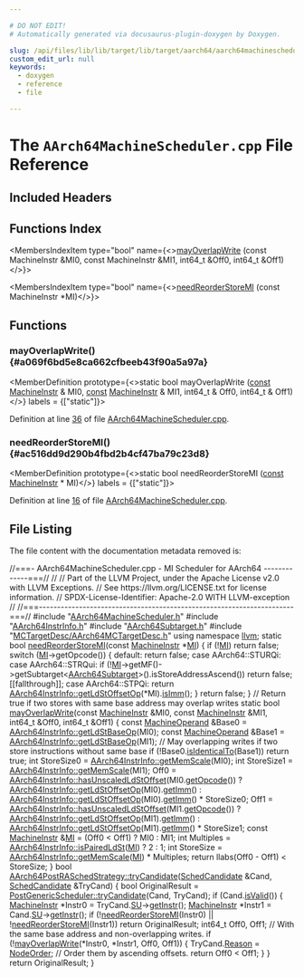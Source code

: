 ```yaml
---

# DO NOT EDIT!
# Automatically generated via docusaurus-plugin-doxygen by Doxygen.

slug: /api/files/lib/lib/target/lib/target/aarch64/aarch64machinescheduler-cpp
custom_edit_url: null
keywords:
  - doxygen
  - reference
  - file

---
```





# The `AArch64MachineScheduler.cpp` File Reference

<DoxygenPage pluginConfig={pluginConfig}>



## Included Headers

<IncludesList>
<IncludesListItem
  filePath="AArch64MachineScheduler.h"
  permalink="/docs/api/files/lib/lib/target/lib/target/aarch64/aarch64machinescheduler-h"
  isLocal="true" />
<IncludesListItem
  filePath="AArch64InstrInfo.h"
  permalink="/docs/api/files/lib/lib/target/lib/target/aarch64/aarch64instrinfo-h"
  isLocal="true" />
<IncludesListItem
  filePath="AArch64Subtarget.h"
  permalink="/docs/api/files/lib/lib/target/lib/target/aarch64/aarch64subtarget-h"
  isLocal="true" />
<IncludesListItem
  filePath="MCTargetDesc/AArch64MCTargetDesc.h"
  permalink="/docs/api/files/lib/lib/target/lib/target/aarch64/lib/target/aarch64/mctargetdesc/aarch64mctargetdesc-h"
  isLocal="true" />
</IncludesList>

## Functions Index

<MembersIndex>

<MembersIndexItem
  type="bool"
  name={<><a href="#a069f6bd5e8ca662cfbeeb43f90a5a97a">mayOverlapWrite</a> (const MachineInstr &amp;MI0, const MachineInstr &amp;MI1, int64&#95;t &amp;Off0, int64&#95;t &amp;Off1)</>}>
</MembersIndexItem>

<MembersIndexItem
  type="bool"
  name={<><a href="#ac516dd9d290b4fbd2b4cf47ba79c23d8">needReorderStoreMI</a> (const MachineInstr &#42;MI)</>}>
</MembersIndexItem>

</MembersIndex>


<SectionDefinition>

## Functions

### mayOverlapWrite() {#a069f6bd5e8ca662cfbeeb43f90a5a97a}

<MemberDefinition
  prototype={<>static bool mayOverlapWrite (<a href="/docs/api/files/lib/lib/target/lib/target/aarch64/aarch64promoteconstant-cpp/#a90f8350fecae261c25be85d38b451bff">const</a> <a href="/docs/api/classes/llvm/machineinstr">MachineInstr</a> &amp; MI0, <a href="/docs/api/files/lib/lib/target/lib/target/aarch64/aarch64promoteconstant-cpp/#a90f8350fecae261c25be85d38b451bff">const</a> <a href="/docs/api/classes/llvm/machineinstr">MachineInstr</a> &amp; MI1, int64&#95;t &amp; Off0, int64&#95;t &amp; Off1)</>}
  labels = {["static"]}>

Definition at line <a href="#l00036">36</a> of file <a href="/docs/api/files/lib/lib/target/lib/target/aarch64/aarch64machinescheduler-cpp">AArch64MachineScheduler.cpp</a>.
</MemberDefinition>

### needReorderStoreMI() {#ac516dd9d290b4fbd2b4cf47ba79c23d8}

<MemberDefinition
  prototype={<>static bool needReorderStoreMI (<a href="/docs/api/files/lib/lib/target/lib/target/aarch64/aarch64promoteconstant-cpp/#a90f8350fecae261c25be85d38b451bff">const</a> <a href="/docs/api/classes/llvm/machineinstr">MachineInstr</a> &#42; MI)</>}
  labels = {["static"]}>

Definition at line <a href="#l00016">16</a> of file <a href="/docs/api/files/lib/lib/target/lib/target/aarch64/aarch64machinescheduler-cpp">AArch64MachineScheduler.cpp</a>.
</MemberDefinition>

</SectionDefinition>

## File Listing

The file content with the documentation metadata removed is:

<ProgramListing>

<Link id="l00001" /><CodeLine lineNumber="1"><span class="doxyHighlightComment">//===- AArch64MachineScheduler.cpp - MI Scheduler for AArch64 -------------===//</span></CodeLine>
<Link id="l00002" /><CodeLine lineNumber="2"><span class="doxyHighlightComment">//</span></CodeLine>
<Link id="l00003" /><CodeLine lineNumber="3"><span class="doxyHighlightComment">// Part of the LLVM Project, under the Apache License v2.0 with LLVM Exceptions.</span></CodeLine>
<Link id="l00004" /><CodeLine lineNumber="4"><span class="doxyHighlightComment">// See https://llvm.org/LICENSE.txt for license information.</span></CodeLine>
<Link id="l00005" /><CodeLine lineNumber="5"><span class="doxyHighlightComment">// SPDX-License-Identifier: Apache-2.0 WITH LLVM-exception</span></CodeLine>
<Link id="l00006" /><CodeLine lineNumber="6"><span class="doxyHighlightComment">//</span></CodeLine>
<Link id="l00007" /><CodeLine lineNumber="7"><span class="doxyHighlightComment">//===----------------------------------------------------------------------===//</span></CodeLine>
<Link id="l00008" /><CodeLine lineNumber="8"></CodeLine>
<Link id="l00009" /><CodeLine lineNumber="9"><span class="doxyHighlightPreprocessor">#include &quot;<a href="/docs/api/files/lib/lib/target/lib/target/aarch64/aarch64machinescheduler-h">AArch64MachineScheduler.h</a>&quot;</span></CodeLine>
<Link id="l00010" /><CodeLine lineNumber="10"><span class="doxyHighlightPreprocessor">#include &quot;<a href="/docs/api/files/lib/lib/target/lib/target/aarch64/aarch64instrinfo-h">AArch64InstrInfo.h</a>&quot;</span></CodeLine>
<Link id="l00011" /><CodeLine lineNumber="11"><span class="doxyHighlightPreprocessor">#include &quot;<a href="/docs/api/files/lib/lib/target/lib/target/aarch64/aarch64subtarget-h">AArch64Subtarget.h</a>&quot;</span></CodeLine>
<Link id="l00012" /><CodeLine lineNumber="12"><span class="doxyHighlightPreprocessor">#include &quot;<a href="/docs/api/files/lib/lib/target/lib/target/aarch64/lib/target/aarch64/mctargetdesc/aarch64mctargetdesc-h">MCTargetDesc/AArch64MCTargetDesc.h</a>&quot;</span></CodeLine>
<Link id="l00013" /><CodeLine lineNumber="13"></CodeLine>
<Link id="l00014" /><CodeLine lineNumber="14"><span class="doxyHighlightKeyword">using namespace </span><span class="doxyHighlight"><a href="/docs/api/namespaces/llvm">llvm</a>;</span></CodeLine>
<Link id="l00015" /><CodeLine lineNumber="15"></CodeLine>
<Link id="l00016" /><CodeLine lineNumber="16" lineLink="#ac516dd9d290b4fbd2b4cf47ba79c23d8"><span class="doxyHighlightKeyword">static</span><span class="doxyHighlight"> </span><span class="doxyHighlightKeywordType">bool</span><span class="doxyHighlight"> <a href="#ac516dd9d290b4fbd2b4cf47ba79c23d8">needReorderStoreMI</a>(</span><span class="doxyHighlightKeyword">const</span><span class="doxyHighlight"> <a href="/docs/api/classes/llvm/machineinstr">MachineInstr</a> &#42;<a href="/docs/api/files/lib/lib/codegen/lib/codegen/globalisel/irtranslator-cpp/#abe44dfdea65b4f7e11e0a608ab708b76">MI</a>) &#123;</span></CodeLine>
<Link id="l00017" /><CodeLine lineNumber="17"><span class="doxyHighlight">  </span><span class="doxyHighlightKeywordFlow">if</span><span class="doxyHighlight"> (!<a href="/docs/api/files/lib/lib/codegen/lib/codegen/globalisel/irtranslator-cpp/#abe44dfdea65b4f7e11e0a608ab708b76">MI</a>)</span></CodeLine>
<Link id="l00018" /><CodeLine lineNumber="18"><span class="doxyHighlight">    </span><span class="doxyHighlightKeywordFlow">return</span><span class="doxyHighlight"> </span><span class="doxyHighlightKeyword">false</span><span class="doxyHighlight">;</span></CodeLine>
<Link id="l00019" /><CodeLine lineNumber="19"></CodeLine>
<Link id="l00020" /><CodeLine lineNumber="20"><span class="doxyHighlight">  </span><span class="doxyHighlightKeywordFlow">switch</span><span class="doxyHighlight"> (<a href="/docs/api/files/lib/lib/codegen/lib/codegen/globalisel/irtranslator-cpp/#abe44dfdea65b4f7e11e0a608ab708b76">MI</a>-&gt;getOpcode()) &#123;</span></CodeLine>
<Link id="l00021" /><CodeLine lineNumber="21"><span class="doxyHighlight">  </span><span class="doxyHighlightKeywordFlow">default</span><span class="doxyHighlight">:</span></CodeLine>
<Link id="l00022" /><CodeLine lineNumber="22"><span class="doxyHighlight">    </span><span class="doxyHighlightKeywordFlow">return</span><span class="doxyHighlight"> </span><span class="doxyHighlightKeyword">false</span><span class="doxyHighlight">;</span></CodeLine>
<Link id="l00023" /><CodeLine lineNumber="23"><span class="doxyHighlight">  </span><span class="doxyHighlightKeywordFlow">case</span><span class="doxyHighlight"> AArch64::STURQi:</span></CodeLine>
<Link id="l00024" /><CodeLine lineNumber="24"><span class="doxyHighlight">  </span><span class="doxyHighlightKeywordFlow">case</span><span class="doxyHighlight"> AArch64::STRQui:</span></CodeLine>
<Link id="l00025" /><CodeLine lineNumber="25"><span class="doxyHighlight">    </span><span class="doxyHighlightKeywordFlow">if</span><span class="doxyHighlight"> (!<a href="/docs/api/files/lib/lib/codegen/lib/codegen/globalisel/irtranslator-cpp/#abe44dfdea65b4f7e11e0a608ab708b76">MI</a>-&gt;getMF()-&gt;getSubtarget&lt;<a href="/docs/api/classes/llvm/aarch64subtarget">AArch64Subtarget</a>&gt;().isStoreAddressAscend())</span></CodeLine>
<Link id="l00026" /><CodeLine lineNumber="26"><span class="doxyHighlight">      </span><span class="doxyHighlightKeywordFlow">return</span><span class="doxyHighlight"> </span><span class="doxyHighlightKeyword">false</span><span class="doxyHighlight">;</span></CodeLine>
<Link id="l00027" /><CodeLine lineNumber="27"><span class="doxyHighlight">    &#91;&#91;fallthrough&#93;&#93;;</span></CodeLine>
<Link id="l00028" /><CodeLine lineNumber="28"><span class="doxyHighlight">  </span><span class="doxyHighlightKeywordFlow">case</span><span class="doxyHighlight"> AArch64::STPQi:</span></CodeLine>
<Link id="l00029" /><CodeLine lineNumber="29"><span class="doxyHighlight">    </span><span class="doxyHighlightKeywordFlow">return</span><span class="doxyHighlight"> <a href="/docs/api/classes/llvm/aarch64instrinfo/#a3111bf1fd6e9282ec7a9b14b3a3cae3e">AArch64InstrInfo::getLdStOffsetOp</a>(&#42;MI).<a href="/docs/api/classes/llvm/machineoperand/#a76f61c6784df6dc8402a8b9011041926">isImm</a>();</span></CodeLine>
<Link id="l00030" /><CodeLine lineNumber="30"><span class="doxyHighlight">  &#125;</span></CodeLine>
<Link id="l00031" /><CodeLine lineNumber="31"></CodeLine>
<Link id="l00032" /><CodeLine lineNumber="32"><span class="doxyHighlight">  </span><span class="doxyHighlightKeywordFlow">return</span><span class="doxyHighlight"> </span><span class="doxyHighlightKeyword">false</span><span class="doxyHighlight">;</span></CodeLine>
<Link id="l00033" /><CodeLine lineNumber="33"><span class="doxyHighlight">&#125;</span></CodeLine>
<Link id="l00034" /><CodeLine lineNumber="34"></CodeLine>
<Link id="l00035" /><CodeLine lineNumber="35"><span class="doxyHighlightComment">// Return true if two stores with same base address may overlap writes</span></CodeLine>
<Link id="l00036" /><CodeLine lineNumber="36" lineLink="#a069f6bd5e8ca662cfbeeb43f90a5a97a"><span class="doxyHighlightKeyword">static</span><span class="doxyHighlight"> </span><span class="doxyHighlightKeywordType">bool</span><span class="doxyHighlight"> <a href="#a069f6bd5e8ca662cfbeeb43f90a5a97a">mayOverlapWrite</a>(</span><span class="doxyHighlightKeyword">const</span><span class="doxyHighlight"> <a href="/docs/api/classes/llvm/machineinstr">MachineInstr</a> &amp;MI0, </span><span class="doxyHighlightKeyword">const</span><span class="doxyHighlight"> <a href="/docs/api/classes/llvm/machineinstr">MachineInstr</a> &amp;MI1,</span></CodeLine>
<Link id="l00037" /><CodeLine lineNumber="37"><span class="doxyHighlight">                            int64&#95;t &amp;Off0, int64&#95;t &amp;Off1) &#123;</span></CodeLine>
<Link id="l00038" /><CodeLine lineNumber="38"><span class="doxyHighlight">  </span><span class="doxyHighlightKeyword">const</span><span class="doxyHighlight"> <a href="/docs/api/classes/llvm/machineoperand">MachineOperand</a> &amp;Base0 = <a href="/docs/api/classes/llvm/aarch64instrinfo/#af66bca919a5501ae9f377298fd684864">AArch64InstrInfo::getLdStBaseOp</a>(MI0);</span></CodeLine>
<Link id="l00039" /><CodeLine lineNumber="39"><span class="doxyHighlight">  </span><span class="doxyHighlightKeyword">const</span><span class="doxyHighlight"> <a href="/docs/api/classes/llvm/machineoperand">MachineOperand</a> &amp;Base1 = <a href="/docs/api/classes/llvm/aarch64instrinfo/#af66bca919a5501ae9f377298fd684864">AArch64InstrInfo::getLdStBaseOp</a>(MI1);</span></CodeLine>
<Link id="l00040" /><CodeLine lineNumber="40"></CodeLine>
<Link id="l00041" /><CodeLine lineNumber="41"><span class="doxyHighlight">  </span><span class="doxyHighlightComment">// May overlapping writes if two store instructions without same base</span></CodeLine>
<Link id="l00042" /><CodeLine lineNumber="42"><span class="doxyHighlight">  </span><span class="doxyHighlightKeywordFlow">if</span><span class="doxyHighlight"> (!Base0.<a href="/docs/api/classes/llvm/machineoperand/#ad7f2dc64214551418f486026ffc95fa4">isIdenticalTo</a>(Base1))</span></CodeLine>
<Link id="l00043" /><CodeLine lineNumber="43"><span class="doxyHighlight">    </span><span class="doxyHighlightKeywordFlow">return</span><span class="doxyHighlight"> </span><span class="doxyHighlightKeyword">true</span><span class="doxyHighlight">;</span></CodeLine>
<Link id="l00044" /><CodeLine lineNumber="44"></CodeLine>
<Link id="l00045" /><CodeLine lineNumber="45"><span class="doxyHighlight">  </span><span class="doxyHighlightKeywordType">int</span><span class="doxyHighlight"> StoreSize0 = <a href="/docs/api/classes/llvm/aarch64instrinfo/#af269ff6efde917e353e6652a11e473ec">AArch64InstrInfo::getMemScale</a>(MI0);</span></CodeLine>
<Link id="l00046" /><CodeLine lineNumber="46"><span class="doxyHighlight">  </span><span class="doxyHighlightKeywordType">int</span><span class="doxyHighlight"> StoreSize1 = <a href="/docs/api/classes/llvm/aarch64instrinfo/#af269ff6efde917e353e6652a11e473ec">AArch64InstrInfo::getMemScale</a>(MI1);</span></CodeLine>
<Link id="l00047" /><CodeLine lineNumber="47"><span class="doxyHighlight">  Off0 = <a href="/docs/api/classes/llvm/aarch64instrinfo/#a402d07e412b1466bf04c19cfde24de49">AArch64InstrInfo::hasUnscaledLdStOffset</a>(MI0.<a href="/docs/api/classes/llvm/machineinstr/#a0363204b5fbab08a46f5a7cd7f376f78">getOpcode</a>())</span></CodeLine>
<Link id="l00048" /><CodeLine lineNumber="48"><span class="doxyHighlight">             ? <a href="/docs/api/classes/llvm/aarch64instrinfo/#a3111bf1fd6e9282ec7a9b14b3a3cae3e">AArch64InstrInfo::getLdStOffsetOp</a>(MI0).<a href="/docs/api/classes/llvm/machineoperand/#a38b28a85f818b49d8806c150b8a5b4f7">getImm</a>()</span></CodeLine>
<Link id="l00049" /><CodeLine lineNumber="49"><span class="doxyHighlight">             : <a href="/docs/api/classes/llvm/aarch64instrinfo/#a3111bf1fd6e9282ec7a9b14b3a3cae3e">AArch64InstrInfo::getLdStOffsetOp</a>(MI0).<a href="/docs/api/classes/llvm/machineoperand/#a38b28a85f818b49d8806c150b8a5b4f7">getImm</a>() &#42; StoreSize0;</span></CodeLine>
<Link id="l00050" /><CodeLine lineNumber="50"><span class="doxyHighlight">  Off1 = <a href="/docs/api/classes/llvm/aarch64instrinfo/#a402d07e412b1466bf04c19cfde24de49">AArch64InstrInfo::hasUnscaledLdStOffset</a>(MI1.<a href="/docs/api/classes/llvm/machineinstr/#a0363204b5fbab08a46f5a7cd7f376f78">getOpcode</a>())</span></CodeLine>
<Link id="l00051" /><CodeLine lineNumber="51"><span class="doxyHighlight">             ? <a href="/docs/api/classes/llvm/aarch64instrinfo/#a3111bf1fd6e9282ec7a9b14b3a3cae3e">AArch64InstrInfo::getLdStOffsetOp</a>(MI1).<a href="/docs/api/classes/llvm/machineoperand/#a38b28a85f818b49d8806c150b8a5b4f7">getImm</a>()</span></CodeLine>
<Link id="l00052" /><CodeLine lineNumber="52"><span class="doxyHighlight">             : <a href="/docs/api/classes/llvm/aarch64instrinfo/#a3111bf1fd6e9282ec7a9b14b3a3cae3e">AArch64InstrInfo::getLdStOffsetOp</a>(MI1).<a href="/docs/api/classes/llvm/machineoperand/#a38b28a85f818b49d8806c150b8a5b4f7">getImm</a>() &#42; StoreSize1;</span></CodeLine>
<Link id="l00053" /><CodeLine lineNumber="53"></CodeLine>
<Link id="l00054" /><CodeLine lineNumber="54"><span class="doxyHighlight">  </span><span class="doxyHighlightKeyword">const</span><span class="doxyHighlight"> <a href="/docs/api/classes/llvm/machineinstr">MachineInstr</a> &amp;<a href="/docs/api/files/lib/lib/codegen/lib/codegen/globalisel/irtranslator-cpp/#abe44dfdea65b4f7e11e0a608ab708b76">MI</a> = (Off0 &lt; Off1) ? MI0 : MI1;</span></CodeLine>
<Link id="l00055" /><CodeLine lineNumber="55"><span class="doxyHighlight">  </span><span class="doxyHighlightKeywordType">int</span><span class="doxyHighlight"> Multiples = <a href="/docs/api/classes/llvm/aarch64instrinfo/#a6ba8f62a5514943195111193dfd7ae08">AArch64InstrInfo::isPairedLdSt</a>(<a href="/docs/api/files/lib/lib/codegen/lib/codegen/globalisel/irtranslator-cpp/#abe44dfdea65b4f7e11e0a608ab708b76">MI</a>) ? 2 : 1;</span></CodeLine>
<Link id="l00056" /><CodeLine lineNumber="56"><span class="doxyHighlight">  </span><span class="doxyHighlightKeywordType">int</span><span class="doxyHighlight"> StoreSize = <a href="/docs/api/classes/llvm/aarch64instrinfo/#af269ff6efde917e353e6652a11e473ec">AArch64InstrInfo::getMemScale</a>(<a href="/docs/api/files/lib/lib/codegen/lib/codegen/globalisel/irtranslator-cpp/#abe44dfdea65b4f7e11e0a608ab708b76">MI</a>) &#42; Multiples;</span></CodeLine>
<Link id="l00057" /><CodeLine lineNumber="57"></CodeLine>
<Link id="l00058" /><CodeLine lineNumber="58"><span class="doxyHighlight">  </span><span class="doxyHighlightKeywordFlow">return</span><span class="doxyHighlight"> llabs(Off0 - Off1) &lt; StoreSize;</span></CodeLine>
<Link id="l00059" /><CodeLine lineNumber="59"><span class="doxyHighlight">&#125;</span></CodeLine>
<Link id="l00060" /><CodeLine lineNumber="60"></CodeLine>
<Link id="l00061" /><CodeLine lineNumber="61" lineLink="/docs/api/classes/llvm/aarch64postraschedstrategy/#a13b69f0a0d56eb5e0802e40b938136a6"><span class="doxyHighlightKeywordType">bool</span><span class="doxyHighlight"> <a href="/docs/api/classes/llvm/aarch64postraschedstrategy/#a13b69f0a0d56eb5e0802e40b938136a6">AArch64PostRASchedStrategy::tryCandidate</a>(<a href="/docs/api/structs/llvm/genericschedulerbase/schedcandidate">SchedCandidate</a> &amp;Cand,</span></CodeLine>
<Link id="l00062" /><CodeLine lineNumber="62"><span class="doxyHighlight">                                              <a href="/docs/api/structs/llvm/genericschedulerbase/schedcandidate">SchedCandidate</a> &amp;TryCand) &#123;</span></CodeLine>
<Link id="l00063" /><CodeLine lineNumber="63"><span class="doxyHighlight">  </span><span class="doxyHighlightKeywordType">bool</span><span class="doxyHighlight"> OriginalResult = <a href="/docs/api/classes/llvm/postgenericscheduler/#a09835bd12a7088d224f84e7899946040">PostGenericScheduler::tryCandidate</a>(Cand, TryCand);</span></CodeLine>
<Link id="l00064" /><CodeLine lineNumber="64"></CodeLine>
<Link id="l00065" /><CodeLine lineNumber="65"><span class="doxyHighlight">  </span><span class="doxyHighlightKeywordFlow">if</span><span class="doxyHighlight"> (Cand.<a href="/docs/api/structs/llvm/genericschedulerbase/schedcandidate/#acdc733638a93dca6bb0eb290ec896271">isValid</a>()) &#123;</span></CodeLine>
<Link id="l00066" /><CodeLine lineNumber="66"><span class="doxyHighlight">    <a href="/docs/api/classes/llvm/machineinstr">MachineInstr</a> &#42;Instr0 = TryCand.<a href="/docs/api/structs/llvm/genericschedulerbase/schedcandidate/#a310a170b7d2442d12634d53db262fb92">SU</a>-&gt;<a href="/docs/api/classes/llvm/sunit/#afc98c2c5417cad1a90fc4fe241fe8ba4">getInstr</a>();</span></CodeLine>
<Link id="l00067" /><CodeLine lineNumber="67"><span class="doxyHighlight">    <a href="/docs/api/classes/llvm/machineinstr">MachineInstr</a> &#42;Instr1 = Cand.<a href="/docs/api/structs/llvm/genericschedulerbase/schedcandidate/#a310a170b7d2442d12634d53db262fb92">SU</a>-&gt;<a href="/docs/api/classes/llvm/sunit/#afc98c2c5417cad1a90fc4fe241fe8ba4">getInstr</a>();</span></CodeLine>
<Link id="l00068" /><CodeLine lineNumber="68"></CodeLine>
<Link id="l00069" /><CodeLine lineNumber="69"><span class="doxyHighlight">    </span><span class="doxyHighlightKeywordFlow">if</span><span class="doxyHighlight"> (!<a href="#ac516dd9d290b4fbd2b4cf47ba79c23d8">needReorderStoreMI</a>(Instr0) || !<a href="#ac516dd9d290b4fbd2b4cf47ba79c23d8">needReorderStoreMI</a>(Instr1))</span></CodeLine>
<Link id="l00070" /><CodeLine lineNumber="70"><span class="doxyHighlight">      </span><span class="doxyHighlightKeywordFlow">return</span><span class="doxyHighlight"> OriginalResult;</span></CodeLine>
<Link id="l00071" /><CodeLine lineNumber="71"></CodeLine>
<Link id="l00072" /><CodeLine lineNumber="72"><span class="doxyHighlight">    int64&#95;t Off0, Off1;</span></CodeLine>
<Link id="l00073" /><CodeLine lineNumber="73"><span class="doxyHighlight">    </span><span class="doxyHighlightComment">// With the same base address and non-overlapping writes.</span></CodeLine>
<Link id="l00074" /><CodeLine lineNumber="74"><span class="doxyHighlight">    </span><span class="doxyHighlightKeywordFlow">if</span><span class="doxyHighlight"> (!<a href="#a069f6bd5e8ca662cfbeeb43f90a5a97a">mayOverlapWrite</a>(&#42;Instr0, &#42;Instr1, Off0, Off1)) &#123;</span></CodeLine>
<Link id="l00075" /><CodeLine lineNumber="75"><span class="doxyHighlight">      TryCand.<a href="/docs/api/structs/llvm/genericschedulerbase/schedcandidate/#ad9372964d55580636efe92281b42ad6c">Reason</a> = <a href="/docs/api/classes/llvm/genericschedulerbase/#ae0da1bc94e326020069c0f44170a48d3aa00a8e5741a604eb07320e981473b4e7">NodeOrder</a>;</span></CodeLine>
<Link id="l00076" /><CodeLine lineNumber="76"><span class="doxyHighlight">      </span><span class="doxyHighlightComment">// Order them by ascending offsets.</span></CodeLine>
<Link id="l00077" /><CodeLine lineNumber="77"><span class="doxyHighlight">      </span><span class="doxyHighlightKeywordFlow">return</span><span class="doxyHighlight"> Off0 &lt; Off1;</span></CodeLine>
<Link id="l00078" /><CodeLine lineNumber="78"><span class="doxyHighlight">    &#125;</span></CodeLine>
<Link id="l00079" /><CodeLine lineNumber="79"><span class="doxyHighlight">  &#125;</span></CodeLine>
<Link id="l00080" /><CodeLine lineNumber="80"></CodeLine>
<Link id="l00081" /><CodeLine lineNumber="81"><span class="doxyHighlight">  </span><span class="doxyHighlightKeywordFlow">return</span><span class="doxyHighlight"> OriginalResult;</span></CodeLine>
<Link id="l00082" /><CodeLine lineNumber="82"><span class="doxyHighlight">&#125;</span></CodeLine>

</ProgramListing>


</DoxygenPage>
